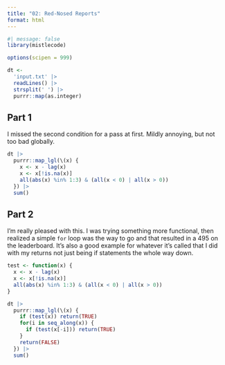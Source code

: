 ```yaml
---
title: "02: Red-Nosed Reports"
format: html
---
```


```r
#| message: false
library(mistlecode)

options(scipen = 999)
```

```r
dt <-
  'input.txt' |>
  readLines() |>
  strsplit(' ') |>
  purrr::map(as.integer)
```

## Part 1

I missed the second condition for a pass at first. Mildly annoying, but not too bad globally.

```r
dt |>
  purrr::map_lgl(\(x) {
    x <- x - lag(x)
    x <- x[!is.na(x)]
    all(abs(x) %in% 1:3) & (all(x < 0) | all(x > 0))
  }) |> 
  sum()
```

## Part 2

I'm really pleased with this. I was trying something more functional, then realized a simple `for` loop was the way to go and that resulted in a 495 on the leaderboard. It's also a good example for whatever it's called that I did with my returns not just being if statements the whole way down.

```r
test <- function(x) {
  x <- x - lag(x)
  x <- x[!is.na(x)]
  all(abs(x) %in% 1:3) & (all(x < 0) | all(x > 0))
}

dt |>
  purrr::map_lgl(\(x) {
    if (test(x)) return(TRUE)
    for(i in seq_along(x)) {
      if (test(x[-i])) return(TRUE)
    }
    return(FALSE)
  }) |> 
  sum()
```

